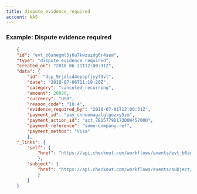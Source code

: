 ```yaml
---
title: dispute_evidence_required
account: NAS
---
```


### Example: Dispute evidence required

```json
    {
    "id": "evt_b6anegml5j6u7kwzuzdg6r4sem",
    "type": "dispute_evidence_required",
    "created_on": "2018-06-21T12:00:31Z",
    "data": {
        "id": "dsp_9rjdlsd4epepfjyyf9vl",
        "date": "2018-07-06T11:19:20Z",
        "category": "canceled_recurring",
        "amount": 20020,
        "currency": "USD",
        "reason_code": "10.4",
        "evidence_required_by": "2018-07-01T12:00:31Z",
        "payment_id": "pay_cnhuomagalglgozxy5zm",
        "payment_action_id": "act_7B15779D173D0W45700D",
        "payment_reference": "some-company-ref",
        "payment_method": "Visa"
        },
    "_links": {
        "self": {
            "href": "https://api.checkout.com/workflows/events/evt_b6anegml5j6u7kwzuzdg6r4sem"
            },
        "subject": {
            "href": "https://api.checkout.com/workflows/events/subject/dsp_9rjdlsd4epepfjyyf9vl"
            }
        }
    }
```


